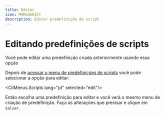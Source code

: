 ```yaml
---
title: Editar
icon: MdModeEdit
description: Editar predefinição de script
---
```


# Editando predefinições de scripts

Você pode editar uma predefinição criada anteriormente usando essa opção

Depois de [acessar o menu de predefinições de scripts](/docs/presets/scripts/start) você pode selecionar a opção para editar:

<CliMenus.Scripts lang="pt" selected="edit"/>

Então escolha uma predefinição para editar e você verá o mesmo menu de criação de predefinição. Faça as alterações que precisar e clique em `Salvar`.